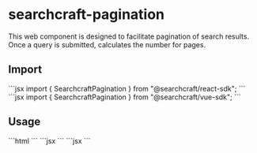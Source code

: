 
# searchcraft-pagination

This web component is designed to facilitate pagination of search results. Once a query is submitted, calculates the number for pages.

## Import

<Tabs>
<TabItem label="React">
```jsx
import { SearchcraftPagination } from "@searchcraft/react-sdk";
```
</TabItem>
<TabItem label="Vue">
```jsx
import { SearchcraftPagination } from "@searchcraft/vue-sdk";
```
</TabItem>
</Tabs>


## Usage

<Tabs>
<TabItem label="JS">
```html
<searchcraft-pagination />
```
</TabItem>
<TabItem label="React">
```jsx
<SearchcraftPagination />
```
</TabItem>
<TabItem label="Vue">
```jsx
<SearchcraftPagination />
```
</TabItem>
</Tabs>

